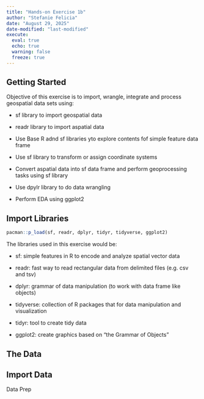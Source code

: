 ```yaml
---
title: "Hands-on Exercise 1b"
author: "Stefanie Felicia"
date: "August 29, 2025"
date-modified: "last-modified"
execute: 
  eval: true
  echo: true
  warning: false
  freeze: true
---
```


## Getting Started

Objective of this exercise is to import, wrangle, integrate and process geospatial data sets using:

-   sf library to import geospatial data

-   readr library to import aspatial data

-   Use Base R adnd sf libraries yto explore contents fof simple feature data frame

-   Use sf library to transform or assign coordinate systems

-   Convert aspatial data into sf data frame and perform geoprocessing tasks using sf library

-   Use dpylr library to do data wrangling

-   Perform EDA using ggplot2

## Import Libraries

```r
pacman::p_load(sf, readr, dplyr, tidyr, tidyverse, ggplot2)
```

The libraries used in this exercise would be:

-   sf: simple features in R to encode and analyze spatial vector data

-   readr: fast way to read rectangular data from delimited files (e.g. csv and tsv)

-   dplyr: grammar of data manipulation (to work with data frame like objects)

-   tidyverse: collection of R packages that for data manipulation and visualization

-   tidyr: tool to create tidy data

-   ggplot2: create graphics based on "the Grammar of Objects"

## The Data

## Import Data

Data Prep
